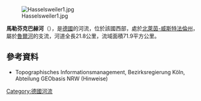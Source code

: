 {{Onesource|time=2020-08-06T04:44:19+00:00}}
{{Coord|51|1|28.09|N|6|14|59.18|E|display=title}}

[[Image:Hasselsweiler1.jpg|right]]

'''馬勒芬克巴赫河'''（{{lang-de|Malefinkbach}}），是[[德國|德國]]的河流，位於該國西部，處於[[北萊茵-威斯特法倫州|北萊茵-威斯特法倫州]]，屬於[[魯爾河_(馬士河支流)|魯爾河]]的支流，河道全長21.8公里，流域面積71.9平方公里。

==參考資料==
* Topographisches Informationsmanagement, Bezirksregierung Köln, Abteilung GEObasis NRW (Hinweise)

{{Germany-geo-stub}}
[[Category:德國河流|Category:德國河流]]